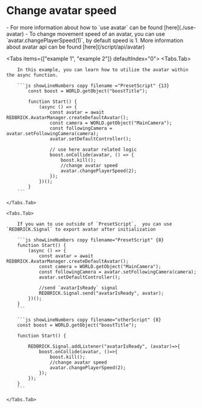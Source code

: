 
# Change avatar speed

<Callout type="info">
  - For more information about how to `use avatar` can be found
  [here](./use-avatar)
</Callout>

<Callout type="info">
  - To change movement speed of an avatar, you can use
  `avatar.changePlayerSpeed(1)`, by default speed is 1. More information about
  avatar api can be found [here](/script/api/avatar)
</Callout>

<Tabs items={["example 1", "example 2"]} defaultIndex="0">
    <Tabs.Tab>
        
        In this example, you can learn how to utilize the avatar within the async function.

        ```js showLineNumbers copy filename ="PresetScript" {13}
            const boost = WORLD.getObject("boostTitle");

            function Start() {
                (async () => {
                    const avatar = await REDBRICK.AvatarManager.createDefaultAvatar();
                    const camera = WORLD.getObject("MainCamera");
                    const followingCamera = avatar.setFollowingCamera(camera);
                    avatar.setDefaultController();

                    // use here avatar related logic
                    boost.onCollide(avatar, () => {
                        boost.kill();
                        //change avatar speed
                        avatar.changePlayerSpeed(2);
                    });
                })();
            }
        ```

    </Tabs.Tab>

    <Tabs.Tab>

        If you wan to use outside of `PresetScript`,  you can use `REDBRICK.Signal` to export avatar after initialization

        ```js showLineNumbers copy filename="PresetScript" {8}
        function Start() {
            (async () => {
                const avatar = await REDBRICK.AvatarManager.createDefaultAvatar();
                const camera = WORLD.getObject("MainCamera");
                const followingCamera = avatar.setFollowingCamera(camera);
                avatar.setDefaultController();

                //send `avatarIsReady` signal
                REDBRICK.Signal.send("avatarIsReady", avatar);
            })();
        }
        ```

        ```js showLineNumbers copy filename="otherScript" {8}
        const boost = WORLD.getObject("boostTitle");

        function Start() {

            REDBRICK.Signal.addListener("avatarIsReady", (avatar)=>{
                boost.onCollide(avatar, ()=>{
                    boost.kill();
                    //change avatar speed
                    avatar.changePlayerSpeed(2);
                });
            });
        }
        ```

    </Tabs.Tab>

</Tabs>
